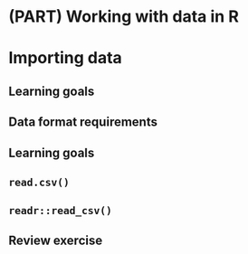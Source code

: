 # (PART) Working with data in R {-}

# Importing data

## Learning goals {-}


## Data format requirements


## Learning goals {-}


## `read.csv()`


## `readr::read_csv()`


## Review exercise {-}




